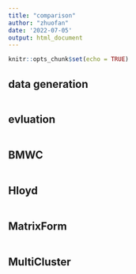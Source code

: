 ```yaml
---
title: "comparison"
author: "zhuofan"
date: '2022-07-05'
output: html_document
---
```


```r
knitr::opts_chunk$set(echo = TRUE)
```
## data generation
```r



```

## evluation
```r


```

## BMWC 
```r



```

## Hloyd
```r


```

## MatrixForm
```r



```


## MultiCluster
```r


```